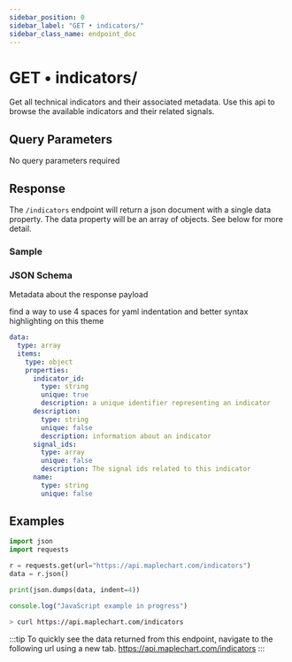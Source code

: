```yaml
---
sidebar_position: 0
sidebar_label: "GET • indicators/"
sidebar_class_name: endpoint_doc
---
```



# GET • indicators/

Get all technical indicators and their associated metadata. Use this api to browse the available indicators and their related signals.

## Query Parameters

No query parameters required

## Response

The `/indicators` endpoint will return a json document with a single data property.
The data property will be an array of objects. See below for more detail.

### Sample

<SampleResponse endpoint="indicators/" />

### JSON Schema

Metadata about the response payload

find a way to use 4 spaces for yaml indentation and better syntax highlighting
on this theme

```yaml title='payload json schema'
data:
  type: array
  items:
    type: object
    properties:
      indicator_id:
        type: string
        unique: true
        description: a unique identifier representing an indicator
      description:
        type: string
        unique: false
        description: information about an indicator
      signal_ids:
        type: array
        unique: false
        description: The signal ids related to this indicator
      name:
        type: string
        unique: false
```

## Examples

<Tabs groupId="another">

<TabItem value="Python">

```python
import json
import requests

r = requests.get(url="https://api.maplechart.com/indicators")
data = r.json()

print(json.dumps(data, indent=4))
```

</TabItem>
<TabItem value="JavaScript">

```JavaScript
console.log("JavaScript example in progress")
```

</TabItem>
<TabItem value="cURL">

```bash
> curl https://api.maplechart.com/indicators
```

</TabItem>
</Tabs>

:::tip
To quickly see the data returned from this endpoint, navigate to the following url
using a new tab. https://api.maplechart.com/indicators
:::
